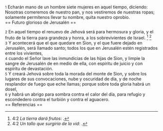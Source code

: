 {{anchor|1}} <small>1</small> Echarán mano de un hombre siete mujeres en aquel tiempo, diciendo: Nosotras comeremos de nuestro pan, y nos vestiremos de nuestras ropas; solamente permítenos llevar tu nombre, quita nuestro oprobio.<br>
== Futuro glorioso de Jerusalén ==

{{anchor|2}} <small>2</small> En aquel tiempo el renuevo de Jehová será para hermosura y gloria, y el fruto de la tierra para grandeza y honra, a los sobrevivientes de Israel. <ref>4:2 ''La tierra dará frutos'': {{lib|LU|136|6|7}}.</ref> <ref>4:2 ''Un tallo que surgiría de la vid'': {{lib|LU|180|2|3}}.</ref><br>
{{anchor|3}} <small>3</small> Y acontecerá que el que quedare en Sion, y el que fuere dejado en Jerusalén, será llamado santo; todos los que en Jerusalén estén registrados entre los vivientes,<br>
{{anchor|4}} <small>4</small> cuando el Señor lave las inmundicias de las hijas de Sion, y limpie la sangre de Jerusalén de en medio de ella, con espíritu de juicio y con espíritu de devastación.<br>
{{anchor|5}} <small>5</small> Y creará Jehová sobre toda la morada del monte de Sion, y sobre los lugares de sus convocaciones, nube y oscuridad de día, y de noche resplandor de fuego que eche llamas; porque sobre toda gloria habrá un dosel,<br>
{{anchor|6}} <small>6</small> y habrá un abrigo para sombra contra el calor del día, para refugio y escondedero contra el turbión y contra el aguacero.<br>
== Referencias ==

<references />
